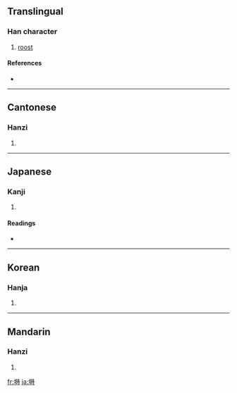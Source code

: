 {{see|埘}}
==Translingual==

===Han character===
{{Han char|rn=32|rad=土|as=10|sn=13|four=4414<sub>1</sub>|canj=土日土戈 (GAGI)}}

# [[roost]]

====References====
* {{Han ref|kx=0235.110|dkj=05329|dj=0473.040|hdz=10471.120|uh=5852|ud=22610|bh=B6F6|bd=46838}}

----

==Cantonese==

===Hanzi===
{{yue-hanzi|jyut=|y=si4}}

# {{defn|Cantonese}}

----

==Japanese==

===Kanji===
{{ja-kanji|grade=|rs=土10}}

# {{defn|Japanese}}

====Readings====
* {{ja-readings|on=[[し]] (shi), [[じ]] (ji)|kun=[[ねぐら]] (negura)}}

----

==Korean==

===Hanja===
{{ko-hanja|hangeul=시|rv=si|mr=si}}

# {{defn|Korean}}

----

==Mandarin==

===Hanzi===
{{cmn-hanzi|sim=埘|pin=[[shí]] ([[shi2]])|wg=shih<sup>2</sup>}}

# {{defn|Mandarin}}

[[fr:塒]]
[[ja:塒]]